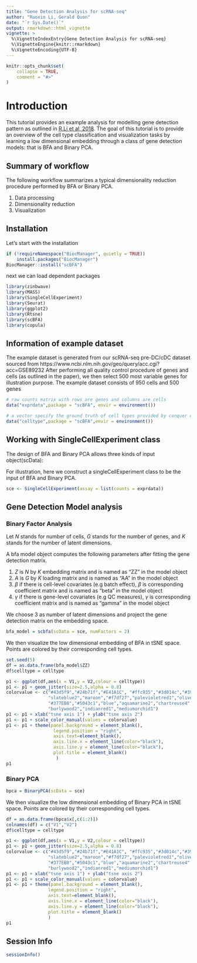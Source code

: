 ```yaml
---
title: "Gene Detection Analysis for scRNA-seq"
author: "Ruoxin Li, Gerald Quon"
date: "`r Sys.Date()`"
output: rmarkdown::html_vignette
vignette: >
  %\VignetteIndexEntry{Gene Detection Analysis for scRNA-seq}
  %\VignetteEngine{knitr::rmarkdown}
  %\VignetteEncoding{UTF-8}
---
```


```r
knitr::opts_chunk$set(
    collapse = TRUE,
    comment = "#>"
)
```

# Introduction

This tutorial provides an example analysis for 
modelling gene detection pattern as outlined in
[R.Li et al, 2018](https://www.biorxiv.org/content/10.1101/454629v1). 
The goal of this tutorial is to provide an overview of the cell type 
classification and visualization tasks by learning a low dimensional embedding 
through a class of gene detection models: that is BFA and Binary PCA.

## Summary of workflow
The following workflow summarizes a typical dimensionality reduction
procedure performed by BFA or Binary PCA. 

1. Data processing
2. Dimensionality reduction
3. Visualization

## Installation

Let's start with the installation 

```R
if (!requireNamespace("BiocManager", quietly = TRUE))
    install.packages("BiocManager")
BiocManager::install("scBFA")
```

next we can load dependent packages

```r
library(zinbwave)
library(MASS)
library(SingleCellExperiment)
library(Seurat)
library(ggplot2)
library(Rtsne)
library(scBFA)
library(copula)
```


## Information of example dataset
The example dataset is generated from our scRNA-seq pre-DC/cDC dataset sourced 
from
https://www.ncbi.nlm.nih.gov/geo/query/acc.cgi?acc=GSE89232
After performing all quality control procedure of genes and cells
(as outlined in the paper), we then select 500 most variable genes for 
illustration purpose. The example dataset consists of 950 cells and 500 genes
```r

# raw counts matrix with rows are genes and columns are cells
data("exprdata",package = "scBFA", envir = environment())

# a vector specify the ground truth of cell types provided by conquer database
data("celltype",package = "scBFA",envir = environment())


```


## Working with SingleCellExperiment class
The design of BFA and Binary PCA allows three kinds of input object(scData):
\begin{itemize}
\item 1. A raw count matrix in which rows are genes and columns are cells. 
\item 2. A SingleCellExperiment class which at least contains the raw count
matrix 
\item 3. A Seurat class which at least contains the raw count matrix
\end{itemize}
For illustration, here we construct a singleCellExperiment class to be the 
input of BFA and Binary PCA.
```r
sce <- SingleCellExperiment(assay = list(counts = exprdata))
```

## Gene Detection Model analysis
### Binary Factor Analysis
Let $N$ stands for number of cells, $G$ stands for the number of genes, and $K$
stands for the number of latent dimensions.

A bfa model object computes the following 
parameters after fitting the gene detection matrix.

1. $Z$ is $N$ by $K$ embedding matrix and is named as "ZZ" in the model object
2. $A$ is $G$ by $K$ loading matrix  and is named as "AA" in the model object
3. $\beta$ if there is cell-level covariates (e.g batch effect),
$\beta$ is corresponding coefficient matrix and is named as "beta" in 
the model object
4. $\gamma$ if there is gene-level covariates (e.g QC measures), 
$\gamma$ is corresponding coefficient matrix and is named as "gamma" in 
the model object


We choose 3 as number of latent dimensions and project the gene detection 
matrix on the embedding space.
```r
bfa_model = scbfa(scData = sce, numFactors = 2) 
```

We then visualize the low dimensional embedding of BFA in tSNE space.
Points are colored by their corresponding cell types.

```r
set.seed(5)
df = as.data.frame(bfa_model$ZZ)
df$celltype = celltype

p1 <- ggplot(df,aes(x = V1,y = V2,colour = celltype))
p1 <- p1 + geom_jitter(size=2.5,alpha = 0.8) 
colorvalue <- c("#43d5f9","#24b71f","#E41A1C", "#ffc935","#3d014c","#39ddb2",
                "slateblue2","maroon","#f7df27","palevioletred1","olivedrab3",
                "#377EB8","#5043c1","blue","aquamarine2","chartreuse4",
                "burlywood2","indianred1","mediumorchid1")
p1 <- p1 + xlab("tsne axis 1") + ylab("tsne axis 2") 
p1 <- p1 + scale_color_manual(values = colorvalue)
p1 <- p1 + theme(panel.background = element_blank(),
                  legend.position = "right",
                  axis.text=element_blank(),
                  axis.line.x = element_line(color="black"),
                  axis.line.y = element_line(color="black"),
                  plot.title = element_blank()
                   )
p1
```
 
### Binary PCA 
```r
bpca = BinaryPCA(scData = sce) 
```
We then visualize the low dimensional embedding of Binary PCA in tSNE space.
Points are colored by their corresponding cell types.
```r

df = as.data.frame(bpca$x[,c(1:2)])
colnames(df) = c("V1","V2")
df$celltype = celltype

p1 <- ggplot(df,aes(x = V1,y = V2,colour = celltype))
p1 <- p1 + geom_jitter(size=2.5,alpha = 0.8) 
colorvalue <- c("#43d5f9","#24b71f","#E41A1C", "#ffc935","#3d014c","#39ddb2",
                "slateblue2","maroon","#f7df27","palevioletred1","olivedrab3",
                "#377EB8","#5043c1","blue","aquamarine2","chartreuse4",
                "burlywood2","indianred1","mediumorchid1")
p1 <- p1 + xlab("tsne axis 1") + ylab("tsne axis 2") 
p1 <- p1 + scale_color_manual(values = colorvalue)
p1 <- p1 + theme(panel.background = element_blank(),
                legend.position = "right",
                axis.text=element_blank(),
                axis.line.x = element_line(color="black"),
                axis.line.y = element_line(color="black"),
                plot.title = element_blank()
                )
p1
```

## Session Info
```r
sessionInfo()
```
